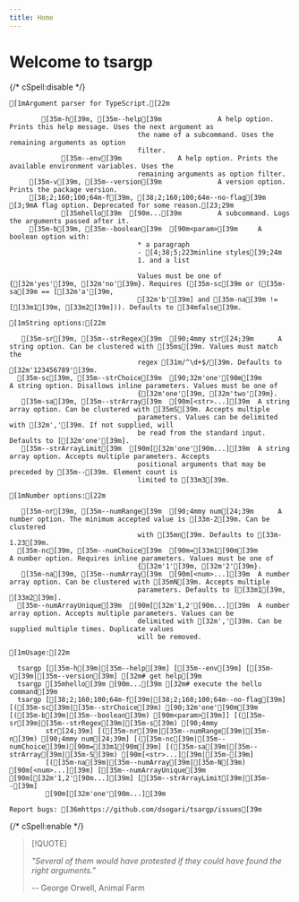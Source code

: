 ```yaml
---
title: Home
---
```


# Welcome to tsargp

{/* cSpell:disable */}

```ansi
[1mArgument parser for TypeScript.[22m

        [35m-h[39m, [35m--help[39m              A help option. Prints this help message. Uses the next argument as
                                the name of a subcommand. Uses the remaining arguments as option
                                filter.
             [35m--env[39m              A help option. Prints the available environment variables. Uses the
                                remaining arguments as option filter.
     [35m-v[39m, [35m--version[39m              A version option. Prints the package version.
     [38;2;160;100;64m-f[39m, [38;2;160;100;64m--no-flag[39m              [3;9mA flag option. Deprecated for some reason.[23;29m
             [35mhello[39m  [90m...[39m         A subcommand. Logs the arguments passed after it.
     [35m-b[39m, [35m--boolean[39m  [90m<param>[39m     A boolean option with:
                                * a paragraph
                                - [4;38;5;223minline styles[39;24m
                                1. and a list

                                Values must be one of {[32m'yes'[39m, [32m'no'[39m}. Requires ([35m-sc[39m or ([35m-sa[39m == [[32m'a'[39m,
                                [32m'b'[39m] and [35m-na[39m != [[33m1[39m, [33m2[39m])). Defaults to [34mfalse[39m.

[1mString options:[22m

   [35m-sr[39m, [35m--strRegex[39m  [90;4mmy str[24;39m      A string option. Can be clustered with [35ms[39m. Values must match the
                                regex [31m/^\d+$/[39m. Defaults to [32m'123456789'[39m.
  [35m-sc[39m, [35m--strChoice[39m  [90;32m'one'[90m[39m       A string option. Disallows inline parameters. Values must be one of
                                {[32m'one'[39m, [32m'two'[39m}.
   [35m-sa[39m, [35m--strArray[39m  [90m[<str>...][39m  A string array option. Can be clustered with [35mS[39m. Accepts multiple
                                parameters. Values can be delimited with [32m','[39m. If not supplied, will
                                be read from the standard input. Defaults to [[32m'one'[39m].
   [35m--strArrayLimit[39m  [90m[[32m'one'[90m...][39m  A string array option. Accepts multiple parameters. Accepts
                                positional arguments that may be preceded by [35m--[39m. Element count is
                                limited to [33m3[39m.

[1mNumber options:[22m

   [35m-nr[39m, [35m--numRange[39m  [90;4mmy num[24;39m      A number option. The minimum accepted value is [33m-2[39m. Can be clustered
                                with [35mn[39m. Defaults to [33m-1.23[39m.
  [35m-nc[39m, [35m--numChoice[39m  [90m=[33m1[90m[39m          A number option. Requires inline parameters. Values must be one of
                                {[32m'1'[39m, [32m'2'[39m}.
   [35m-na[39m, [35m--numArray[39m  [90m[<num>...][39m  A number array option. Can be clustered with [35mN[39m. Accepts multiple
                                parameters. Defaults to [[33m1[39m, [33m2[39m].
  [35m--numArrayUnique[39m  [90m[[32m'1,2'[90m...][39m  A number array option. Accepts multiple parameters. Values can be
                                delimited with [32m','[39m. Can be supplied multiple times. Duplicate values
                                will be removed.

[1mUsage:[22m

  tsargp [[35m-h[39m|[35m--help[39m] [[35m--env[39m] [[35m-v[39m|[35m--version[39m] [32m# get help[39m
  tsargp [35mhello[39m [90m...[39m [32m# execute the hello command[39m
  tsargp [[38;2;160;100;64m-f[39m|[38;2;160;100;64m--no-flag[39m] [([35m-sc[39m|[35m--strChoice[39m) [90;32m'one'[90m[39m [([35m-b[39m|[35m--boolean[39m) [90m<param>[39m]] [([35m-sr[39m|[35m--strRegex[39m|[35m-s[39m) [90;4mmy
         str[24;39m] [([35m-nr[39m|[35m--numRange[39m|[35m-n[39m) [90;4mmy num[24;39m] [([35m-nc[39m|[35m--numChoice[39m)[90m=[33m1[90m[39m] [([35m-sa[39m|[35m--strArray[39m|[35m-S[39m) [90m[<str>...][39m|[35m-[39m]
         [([35m-na[39m|[35m--numArray[39m|[35m-N[39m) [90m[<num>...][39m] [[35m--numArrayUnique[39m [90m[[32m'1,2'[90m...][39m] [[35m--strArrayLimit[39m|[35m--[39m]
         [90m[[32m'one'[90m...][39m

Report bugs: [36mhttps://github.com/dsogari/tsargp/issues[39m
```

{/* cSpell:enable */}

> [!QUOTE]
>
> _"Several of them would have protested if they could have found the right arguments."_
>
> -- George Orwell, Animal Farm
